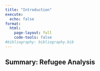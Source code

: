 ```yaml
---
title: "Introduction"
execute:
  echo: false
format:
  html:
    page-layout: full
    code-tools: false
#bibliography: bibliography.bib
---
```


## Summary: Refugee Analysis 

